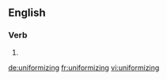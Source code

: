 ==English==

===Verb===
{{head|en}}

# {{present participle of|uniformize|lang=en}}

[[de:uniformizing]]
[[fr:uniformizing]]
[[vi:uniformizing]]